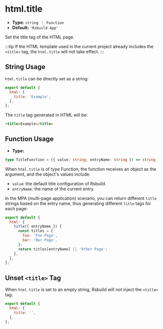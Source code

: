 # html.title

- **Type:** `string ｜ Function`
- **Default:** `'Rsbuild App'`

Set the title tag of the HTML page.

:::tip
If the HTML template used in the current project already includes the `<title>` tag, the `html.title` will not take effect.
:::

## String Usage

`html.title` can be directly set as a string:

```js
export default {
  html: {
    title: 'Example',
  },
};
```

The `title` tag generated in HTML will be:

```html
<title>Example</title>
```

## Function Usage

- **Type:**

```ts
type TitleFunction = ({ value: string; entryName: string }) => string | void;
```

When `html.title` is of type Function, the function receives an object as the argument, and the object's values include:

- `value`: the default title configuration of Rsbuild.
- `entryName`: the name of the current entry.

In the MPA (multi-page application) scenario, you can return different `title` strings based on the entry name, thus generating different `title` tags for each page:

```js
export default {
  html: {
    title({ entryName }) {
      const titles = {
        foo: 'Foo Page',
        bar: 'Bar Page',
      };
      return titles[entryName] || 'Other Page';
    },
  },
};
```

## Unset `<title>` Tag

When `html.title` is set to an empty string, Rsbuild will not inject the `<title>` tag:

```js
export default {
  html: {
    title: '',
  },
};
```
